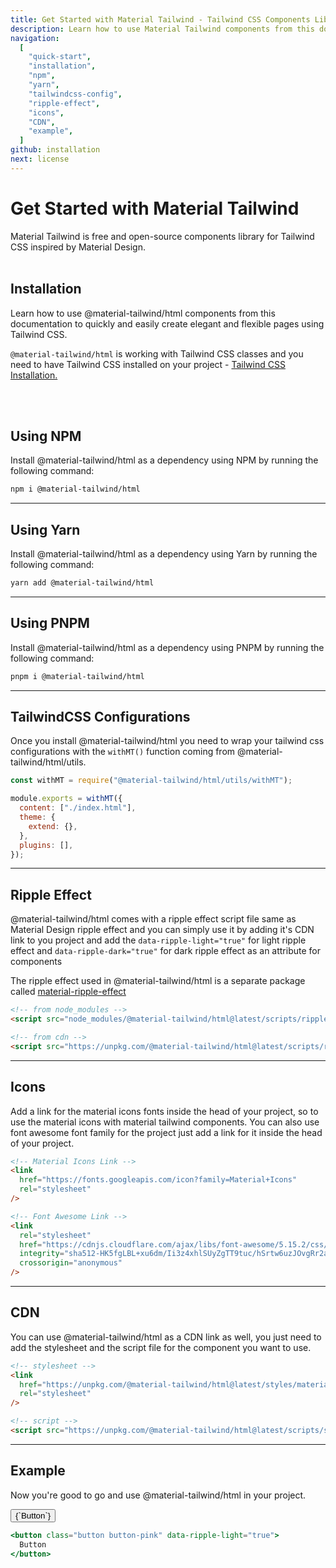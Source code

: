 ```yaml
---
title: Get Started with Material Tailwind - Tailwind CSS Components Library
description: Learn how to use Material Tailwind components from this documentation to quickly and easily create elegant and flexible pages using Tailwind CSS.
navigation:
  [
    "quick-start",
    "installation",
    "npm",
    "yarn",
    "tailwindcss-config",
    "ripple-effect",
    "icons",
    "CDN",
    "example",
  ]
github: installation
next: license
---
```


# Get Started with Material Tailwind

<span id="quick-start" className="scroll-mt-48" />
Material Tailwind is free and open-source components library for Tailwind CSS inspired
by Material Design.

<br />
<br />

## Installation

<span id="installation" className="scroll-mt-48" />

Learn how to use @material-tailwind/html components from this documentation to quickly and easily create elegant and flexible pages using Tailwind CSS.

`@material-tailwind/html` is working with Tailwind CSS classes and you need to have Tailwind CSS installed on your project - <a href="https://tailwindcss.com/docs/installation?ref=material-tailwind" target="_blank" className="font-medium hover:text-pink-500 transition-colors">Tailwind CSS Installation.</a>

<br />
<br />

## Using NPM

Install @material-tailwind/html as a dependency using NPM by running the following command:

<span id="npm" className="scroll-mt-48" />

```bash
npm i @material-tailwind/html
```

---

## Using Yarn

Install @material-tailwind/html as a dependency using Yarn by running the following command:

<span id="yarn" className="scroll-mt-48" />

```bash
yarn add @material-tailwind/html
```

---

## Using PNPM

Install @material-tailwind/html as a dependency using PNPM by running the following command:

<span id="pnpm" className="scroll-mt-48" />

```bash
pnpm i @material-tailwind/html
```

---

## TailwindCSS Configurations

<span id="tailwindcss-config" className="scroll-mt-48" />

Once you install @material-tailwind/html you need to wrap your tailwind css configurations with the <Code html>withMT()</Code> function coming from @material-tailwind/html/utils.

```js {1, 3, 9}
const withMT = require("@material-tailwind/html/utils/withMT");

module.exports = withMT({
  content: ["./index.html"],
  theme: {
    extend: {},
  },
  plugins: [],
});
```

---

## Ripple Effect

<span id="ripple-effect" className="scroll-mt-48" />

@material-tailwind/html comes with a ripple effect script file same as Material Design ripple effect and you can simply use it by adding it's CDN link to you project and add the <Code html>data-ripple-light="true"</Code> for light ripple effect and <Code html>data-ripple-dark="true"</Code> for dark ripple effect as an attribute for components

The ripple effect used in @material-tailwind/html is a separate package called <a href="https://www.npmjs.com/package/material-ripple-effects?ref=material-tailwind" target="_blank" className="font-medium hover:text-pink-500 transition-colors">material-ripple-effect</a>

```html
<!-- from node_modules -->
<script src="node_modules/@material-tailwind/html@latest/scripts/ripple.js"></script>

<!-- from cdn -->
<script src="https://unpkg.com/@material-tailwind/html@latest/scripts/ripple.js"></script>
```

---

## Icons

<span id="icons" className="scroll-mt-48" />

Add a link for the material icons fonts inside the head of your project, so to use the material icons with material tailwind components. You can also use font awesome font family for the project just add a link for it inside the head of your project.

```html
<!-- Material Icons Link -->
<link
  href="https://fonts.googleapis.com/icon?family=Material+Icons"
  rel="stylesheet"
/>

<!-- Font Awesome Link -->
<link
  rel="stylesheet"
  href="https://cdnjs.cloudflare.com/ajax/libs/font-awesome/5.15.2/css/all.min.css"
  integrity="sha512-HK5fgLBL+xu6dm/Ii3z4xhlSUyZgTT9tuc/hSrtw6uzJOvgRr2a9jyxxT1ely+B+xFAmJKVSTbpM/CuL7qxO8w=="
  crossorigin="anonymous"
/>
```

---

## CDN

<span id="CDN" className="scroll-mt-48" />

You can use @material-tailwind/html as a CDN link as well, you just need to add the stylesheet and the script file for the component you want to use.

```html
<!-- stylesheet -->
<link
  href="https://unpkg.com/@material-tailwind/html@latest/styles/material-tailwind.css"
  rel="stylesheet"
/>

<!-- script -->
<script src="https://unpkg.com/@material-tailwind/html@latest/scripts/script-name.js"></script>
```

---

## Example

Now you're good to go and use @material-tailwind/html in your project.

<ComponentDemo id="example">
  <button className="button button-pink" data-ripple-light="true">
    {`Button`}
  </button>
</ComponentDemo>

```jsx
<button class="button button-pink" data-ripple-light="true">
  Button
</button>
```
